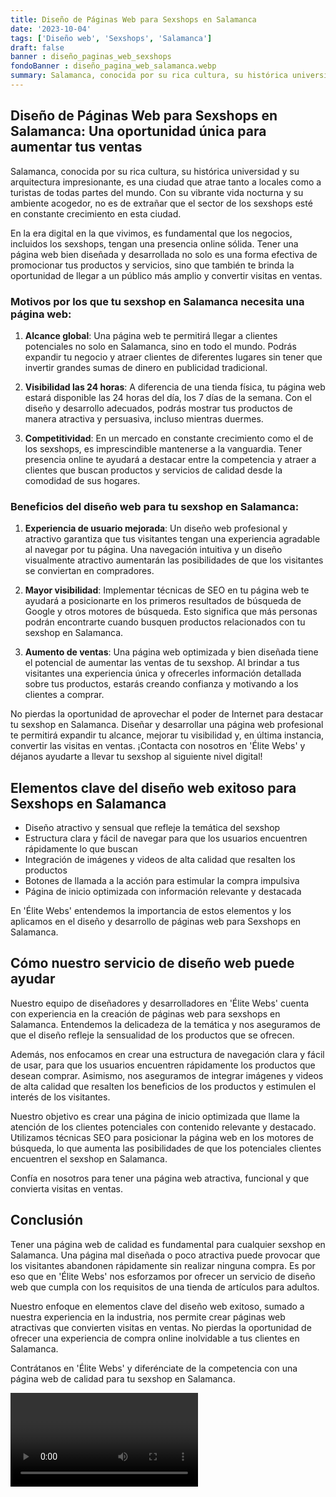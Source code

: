 ```yaml
---
title: Diseño de Páginas Web para Sexshops en Salamanca
date: '2023-10-04'
tags: ['Diseño web', 'Sexshops', 'Salamanca']
draft: false
banner : diseño_paginas_web_sexshops
fondoBanner : diseño_pagina_web_salamanca.webp
summary: Salamanca, conocida por su rica cultura, su histórica universidad y su arquitectura impresionante, es una ciudad que atrae tanto a locales como a turistas de todas partes del mundo. Con su vibrante vida nocturna y su ambiente acogedor, no es de extrañar que el sector de los sexshops esté en constante crecimiento en esta ciudad.
---
```


## Diseño de Páginas Web para Sexshops en Salamanca: Una oportunidad única para aumentar tus ventas

Salamanca, conocida por su rica cultura, su histórica universidad y su arquitectura impresionante, es una ciudad que atrae tanto a locales como a turistas de todas partes del mundo. Con su vibrante vida nocturna y su ambiente acogedor, no es de extrañar que el sector de los sexshops esté en constante crecimiento en esta ciudad.

En la era digital en la que vivimos, es fundamental que los negocios, incluidos los sexshops, tengan una presencia online sólida. Tener una página web bien diseñada y desarrollada no solo es una forma efectiva de promocionar tus productos y servicios, sino que también te brinda la oportunidad de llegar a un público más amplio y convertir visitas en ventas.

### Motivos por los que tu sexshop en Salamanca necesita una página web:

1. **Alcance global**: Una página web te permitirá llegar a clientes potenciales no solo en Salamanca, sino en todo el mundo. Podrás expandir tu negocio y atraer clientes de diferentes lugares sin tener que invertir grandes sumas de dinero en publicidad tradicional.

2. **Visibilidad las 24 horas**: A diferencia de una tienda física, tu página web estará disponible las 24 horas del día, los 7 días de la semana. Con el diseño y desarrollo adecuados, podrás mostrar tus productos de manera atractiva y persuasiva, incluso mientras duermes.

3. **Competitividad**: En un mercado en constante crecimiento como el de los sexshops, es imprescindible mantenerse a la vanguardia. Tener presencia online te ayudará a destacar entre la competencia y atraer a clientes que buscan productos y servicios de calidad desde la comodidad de sus hogares.

### Beneficios del diseño web para tu sexshop en Salamanca:

1. **Experiencia de usuario mejorada**: Un diseño web profesional y atractivo garantiza que tus visitantes tengan una experiencia agradable al navegar por tu página. Una navegación intuitiva y un diseño visualmente atractivo aumentarán las posibilidades de que los visitantes se conviertan en compradores.

2. **Mayor visibilidad**: Implementar técnicas de SEO en tu página web te ayudará a posicionarte en los primeros resultados de búsqueda de Google y otros motores de búsqueda. Esto significa que más personas podrán encontrarte cuando busquen productos relacionados con tu sexshop en Salamanca.

3. **Aumento de ventas**: Una página web optimizada y bien diseñada tiene el potencial de aumentar las ventas de tu sexshop. Al brindar a tus visitantes una experiencia única y ofrecerles información detallada sobre tus productos, estarás creando confianza y motivando a los clientes a comprar.

No pierdas la oportunidad de aprovechar el poder de Internet para destacar tu sexshop en Salamanca. Diseñar y desarrollar una página web profesional te permitirá expandir tu alcance, mejorar tu visibilidad y, en última instancia, convertir las visitas en ventas. ¡Contacta con nosotros en 'Élite Webs' y déjanos ayudarte a llevar tu sexshop al siguiente nivel digital!

<GifSeo />

<Cta />

## Elementos clave del diseño web exitoso para Sexshops en Salamanca

- Diseño atractivo y sensual que refleje la temática del sexshop
- Estructura clara y fácil de navegar para que los usuarios encuentren rápidamente lo que buscan
- Integración de imágenes y videos de alta calidad que resalten los productos
- Botones de llamada a la acción para estimular la compra impulsiva
- Página de inicio optimizada con información relevante y destacada

En 'Élite Webs' entendemos la importancia de estos elementos y los aplicamos en el diseño y desarrollo de páginas web para Sexshops en Salamanca.

## Cómo nuestro servicio de diseño web puede ayudar

Nuestro equipo de diseñadores y desarrolladores en 'Élite Webs' cuenta con experiencia en la creación de páginas web para sexshops en Salamanca. Entendemos la delicadeza de la temática y nos aseguramos de que el diseño refleje la sensualidad de los productos que se ofrecen.

Además, nos enfocamos en crear una estructura de navegación clara y fácil de usar, para que los usuarios encuentren rápidamente los productos que desean comprar. Asimismo, nos aseguramos de integrar imágenes y videos de alta calidad que resalten los beneficios de los productos y estimulen el interés de los visitantes.

Nuestro objetivo es crear una página de inicio optimizada que llame la atención de los clientes potenciales con contenido relevante y destacado. Utilizamos técnicas SEO para posicionar la página web en los motores de búsqueda, lo que aumenta las posibilidades de que los potenciales clientes encuentren el sexshop en Salamanca.

Confía en nosotros para tener una página web atractiva, funcional y que convierta visitas en ventas.

## Conclusión

Tener una página web de calidad es fundamental para cualquier sexshop en Salamanca. Una página mal diseñada o poco atractiva puede provocar que los visitantes abandonen rápidamente sin realizar ninguna compra. Es por eso que en 'Élite Webs' nos esforzamos por ofrecer un servicio de diseño web que cumpla con los requisitos de una tienda de artículos para adultos.

Nuestro enfoque en elementos clave del diseño web exitoso, sumado a nuestra experiencia en la industria, nos permite crear páginas web atractivas que convierten visitas en ventas. No pierdas la oportunidad de ofrecer una experiencia de compra online inolvidable a tus clientes en Salamanca.

Contrátanos en 'Élite Webs' y diferénciate de la competencia con una página web de calidad para tu sexshop en Salamanca.

<Video />

<CtaBot job='Sexshops' city='Salamanca'/>

<Gmaps query='Salamanca+españa+maps' />